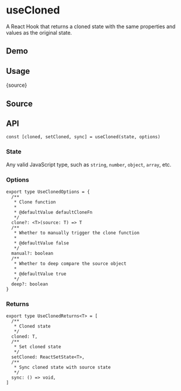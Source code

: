 # useCloned


<HooksType category="State" />

A React Hook that returns a cloned state with the same properties and values as the original state.

## Demo


<App />

## Usage


<RawCode>{source}</RawCode>

## Source


<Source />

## API

```tsx
const [cloned, setCloned, sync] = useCloned(state, options)
```

### State

Any valid JavaScript type, such as `string`, `number`, `object`, `array`, etc.

### Options

```tsx
export type UseClonedOptions = {
  /**
   * Clone function
   *
   * @defaultValue defaultCloneFn
   */
  clone?: <T>(source: T) => T
  /**
   * Whether to manually trigger the clone function
   *
   * @defaultValue false
   */
  manual?: boolean
  /**
   * Whether to deep compare the source object
   *
   * @defaultValue true
   */
  deep?: boolean
}
```

### Returns

```tsx
export type UseClonedReturns<T> = [
  /**
   * Cloned state
   */
  cloned: T,
  /**
   * Set cloned state
   */
  setCloned: ReactSetState<T>,
  /**
   * Sync cloned state with source state
   */
  sync: () => void,
]
```
